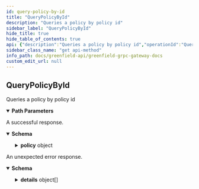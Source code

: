 ```yaml
---
id: query-policy-by-id
title: "QueryPolicyById"
description: "Queries a policy by policy id"
sidebar_label: "QueryPolicyById"
hide_title: true
hide_table_of_contents: true
api: {"description":"Queries a policy by policy id","operationId":"QueryPolicyById","responses":{"200":{"description":"A successful response.","content":{"*/*":{"schema":{"type":"object","properties":{"policy":{"type":"object","properties":{"id":{"type":"string","title":"id is an unique u256 sequence for each policy. It also be used as NFT tokenID"},"principal":{"title":"principal defines the accounts/group which the permission grants to","type":"object","properties":{"type":{"type":"string","enum":["PRINCIPAL_TYPE_UNSPECIFIED","PRINCIPAL_TYPE_GNFD_ACCOUNT","PRINCIPAL_TYPE_GNFD_GROUP"],"default":"PRINCIPAL_TYPE_UNSPECIFIED","description":"PrincipalType refers to the identity type of system users or entities.\nIn Greenfield, it usually refers to accounts or groups."},"value":{"type":"string","title":"When the type is an account, its value is sdk.AccAddress().String();\nwhen the type is a group, its value is math.Uint().String()"}},"description":"Principal define the roles that can grant permissions. Currently, it can be account or group."},"resource_type":{"title":"resource_type defines the type of resource that grants permission for","type":"string","enum":["RESOURCE_TYPE_UNSPECIFIED","RESOURCE_TYPE_BUCKET","RESOURCE_TYPE_OBJECT","RESOURCE_TYPE_GROUP"],"default":"RESOURCE_TYPE_UNSPECIFIED"},"resource_id":{"type":"string","title":"resource_id defines the bucket/object/group id of the resource that grants permission for"},"statements":{"type":"array","items":{"type":"object","properties":{"effect":{"title":"effect define the impact of permissions, which can be Allow/Deny","type":"string","enum":["EFFECT_UNSPECIFIED","EFFECT_ALLOW","EFFECT_DENY"],"default":"EFFECT_UNSPECIFIED"},"actions":{"type":"array","items":{"type":"string","enum":["ACTION_UNSPECIFIED","ACTION_UPDATE_BUCKET_INFO","ACTION_DELETE_BUCKET","ACTION_CREATE_OBJECT","ACTION_DELETE_OBJECT","ACTION_COPY_OBJECT","ACTION_GET_OBJECT","ACTION_EXECUTE_OBJECT","ACTION_LIST_OBJECT","ACTION_UPDATE_GROUP_MEMBER","ACTION_DELETE_GROUP","ACTION_UPDATE_OBJECT_INFO","ACTION_UPDATE_GROUP_EXTRA","ACTION_TYPE_ALL"],"default":"ACTION_UNSPECIFIED","title":"ActionType defines the operations you can execute in greenfield storage network"},"description":"action_type define the operation type you can act. greenfield defines a set of permission\nthat you can specify in a permissionInfo. see ActionType enum for detail."},"resources":{"type":"array","items":{"type":"string"},"description":"CAN ONLY USED IN bucket level. Support fuzzy match and limit to 5.\nThe sub-resource name must comply with the standard specified in the greenfield/types/grn.go file for Greenfield resource names.\nIf the sub-resources include 'grn:o:{bucket_name}/*' in the statement, it indicates that specific permissions is granted to all objects within the specified bucket.\nIf the sub-resources include 'grn:o:{bucket_name}/test_*' in the statement, it indicates that specific permissions is granted to all objects with the `test_` prefix within the specified bucket.\nIf the sub-resources is empty, when you need to operate(excluding CreateObject) a specified subresource, it will be denied because it cannot match any subresource."},"expiration_time":{"type":"string","format":"date-time","description":"expiration_time defines how long the permission is valid. If not explicitly specified, it means it will not expire."},"limit_size":{"description":"limit_size defines the total data size that is allowed to operate. If not explicitly specified, it means it will not limit.","type":"object","properties":{"value":{"type":"string","format":"uint64","description":"The uint64 value."}}}}},"title":"statements defines the details content of the permission, including effect/actions/sub-resources"},"expiration_time":{"type":"string","format":"date-time","title":"expiration_time defines the whole expiration time of all the statements.\nNotices: Its priority is higher than the expiration time inside the Statement"}}}}}}}},"default":{"description":"An unexpected error response.","content":{"*/*":{"schema":{"type":"object","properties":{"error":{"type":"string"},"code":{"type":"integer","format":"int32"},"message":{"type":"string"},"details":{"type":"array","items":{"type":"object","properties":{"type_url":{"type":"string"},"value":{"type":"string","format":"byte"}}}}}}}}}},"parameters":[{"name":"policy_id","in":"path","required":true,"schema":{"type":"string"}}],"tags":["Storage"],"method":"get","path":"/greenfield/storage/policy_by_id/{policy_id}","servers":[{"url":"https://gnfd-testnet-fullnode-tendermint-us.bnbchain.org"}],"info":{"title":"Greenfield - gRPC Gateway docs","description":"A REST interface for state queries","version":"1.0.0"},"postman":{"name":"QueryPolicyById","description":{"content":"Queries a policy by policy id","type":"text/plain"},"url":{"path":["greenfield","storage","policy_by_id",":policy_id"],"host":["{{baseUrl}}"],"query":[],"variable":[{"disabled":false,"description":{"content":"(Required) ","type":"text/plain"},"type":"any","value":"","key":"policy_id"}]},"header":[{"key":"Accept","value":"*/*"}],"method":"GET"}}
sidebar_class_name: "get api-method"
info_path: docs/greenfield-api/greenfield-grpc-gateway-docs
custom_edit_url: null
---
```



## QueryPolicyById



Queries a policy by policy id

<details style={{"marginBottom":"1rem"}} data-collapsed={false} open={true}><summary style={{}}><strong>Path Parameters</strong></summary><div><ul><ParamsItem className={"paramsItem"} param={{"name":"policy_id","in":"path","required":true,"schema":{"type":"string"}}}></ParamsItem></ul></div></details><div><ApiTabs><TabItem label={"200"} value={"200"}><div>

A successful response.

</div><div><MimeTabs schemaType={"response"}><TabItem label={"*/*"} value={"*/*"}><SchemaTabs><TabItem label={"Schema"} value={"Schema"}><details style={{}} data-collapsed={false} open={true}><summary style={{"textAlign":"left"}}><strong>Schema</strong></summary><div style={{"textAlign":"left","marginLeft":"1rem"}}></div><ul style={{"marginLeft":"1rem"}}><SchemaItem collapsible={true} className={"schemaItem"}><details style={{}}><summary style={{}}><strong>policy</strong><span style={{"opacity":"0.6"}}> object</span></summary><div style={{"marginLeft":"1rem"}}><SchemaItem collapsible={false} name={"id"} required={false} schemaName={"id is an unique u256 sequence for each policy. It also be used as NFT tokenID"} qualifierMessage={undefined} schema={{"type":"string","title":"id is an unique u256 sequence for each policy. It also be used as NFT tokenID"}}></SchemaItem><SchemaItem collapsible={true} className={"schemaItem"}><details style={{}}><summary style={{}}><strong>principal</strong><span style={{"opacity":"0.6"}}> object</span></summary><div style={{"marginLeft":"1rem"}}><div style={{"marginTop":".5rem","marginBottom":".5rem"}}>

Principal define the roles that can grant permissions. Currently, it can be account or group.

</div><SchemaItem collapsible={false} name={"type"} required={false} schemaName={"string"} qualifierMessage={"**Possible values:** [`PRINCIPAL_TYPE_UNSPECIFIED`, `PRINCIPAL_TYPE_GNFD_ACCOUNT`, `PRINCIPAL_TYPE_GNFD_GROUP`]"} schema={{"type":"string","enum":["PRINCIPAL_TYPE_UNSPECIFIED","PRINCIPAL_TYPE_GNFD_ACCOUNT","PRINCIPAL_TYPE_GNFD_GROUP"],"default":"PRINCIPAL_TYPE_UNSPECIFIED","description":"PrincipalType refers to the identity type of system users or entities.\nIn Greenfield, it usually refers to accounts or groups."}}></SchemaItem><SchemaItem collapsible={false} name={"value"} required={false} schemaName={"When the type is an account, its value is sdk.AccAddress().String();\nwhen the type is a group, its value is math.Uint().String()"} qualifierMessage={undefined} schema={{"type":"string","title":"When the type is an account, its value is sdk.AccAddress().String();\nwhen the type is a group, its value is math.Uint().String()"}}></SchemaItem></div></details></SchemaItem><SchemaItem collapsible={false} name={"resource_type"} required={false} schemaName={"resource_type defines the type of resource that grants permission for"} qualifierMessage={"**Possible values:** [`RESOURCE_TYPE_UNSPECIFIED`, `RESOURCE_TYPE_BUCKET`, `RESOURCE_TYPE_OBJECT`, `RESOURCE_TYPE_GROUP`]"} schema={{"title":"resource_type defines the type of resource that grants permission for","type":"string","enum":["RESOURCE_TYPE_UNSPECIFIED","RESOURCE_TYPE_BUCKET","RESOURCE_TYPE_OBJECT","RESOURCE_TYPE_GROUP"],"default":"RESOURCE_TYPE_UNSPECIFIED"}}></SchemaItem><SchemaItem collapsible={false} name={"resource_id"} required={false} schemaName={"resource_id defines the bucket/object/group id of the resource that grants permission for"} qualifierMessage={undefined} schema={{"type":"string","title":"resource_id defines the bucket/object/group id of the resource that grants permission for"}}></SchemaItem><SchemaItem collapsible={true} className={"schemaItem"}><details style={{}}><summary style={{}}><strong>statements</strong><span style={{"opacity":"0.6"}}> object[]</span></summary><div style={{"marginLeft":"1rem"}}><li><div style={{"fontSize":"var(--ifm-code-font-size)","opacity":"0.6","marginLeft":"-.5rem","paddingBottom":".5rem"}}>Array [</div></li><SchemaItem collapsible={false} name={"effect"} required={false} schemaName={"effect define the impact of permissions, which can be Allow/Deny"} qualifierMessage={"**Possible values:** [`EFFECT_UNSPECIFIED`, `EFFECT_ALLOW`, `EFFECT_DENY`]"} schema={{"title":"effect define the impact of permissions, which can be Allow/Deny","type":"string","enum":["EFFECT_UNSPECIFIED","EFFECT_ALLOW","EFFECT_DENY"],"default":"EFFECT_UNSPECIFIED"}}></SchemaItem><SchemaItem collapsible={false} name={"actions"} required={false} schemaName={"ActionType defines the operations you can execute in greenfield storage network[]"} qualifierMessage={"**Possible values:** [`ACTION_UNSPECIFIED`, `ACTION_UPDATE_BUCKET_INFO`, `ACTION_DELETE_BUCKET`, `ACTION_CREATE_OBJECT`, `ACTION_DELETE_OBJECT`, `ACTION_COPY_OBJECT`, `ACTION_GET_OBJECT`, `ACTION_EXECUTE_OBJECT`, `ACTION_LIST_OBJECT`, `ACTION_UPDATE_GROUP_MEMBER`, `ACTION_DELETE_GROUP`, `ACTION_UPDATE_OBJECT_INFO`, `ACTION_UPDATE_GROUP_EXTRA`, `ACTION_TYPE_ALL`]"} schema={{"type":"array","items":{"type":"string","enum":["ACTION_UNSPECIFIED","ACTION_UPDATE_BUCKET_INFO","ACTION_DELETE_BUCKET","ACTION_CREATE_OBJECT","ACTION_DELETE_OBJECT","ACTION_COPY_OBJECT","ACTION_GET_OBJECT","ACTION_EXECUTE_OBJECT","ACTION_LIST_OBJECT","ACTION_UPDATE_GROUP_MEMBER","ACTION_DELETE_GROUP","ACTION_UPDATE_OBJECT_INFO","ACTION_UPDATE_GROUP_EXTRA","ACTION_TYPE_ALL"],"default":"ACTION_UNSPECIFIED","title":"ActionType defines the operations you can execute in greenfield storage network"},"description":"action_type define the operation type you can act. greenfield defines a set of permission\nthat you can specify in a permissionInfo. see ActionType enum for detail."}}></SchemaItem><SchemaItem collapsible={false} name={"resources"} required={false} schemaName={"string[]"} qualifierMessage={undefined} schema={{"type":"array","items":{"type":"string"},"description":"CAN ONLY USED IN bucket level. Support fuzzy match and limit to 5.\nThe sub-resource name must comply with the standard specified in the greenfield/types/grn.go file for Greenfield resource names.\nIf the sub-resources include 'grn:o:{bucket_name}/*' in the statement, it indicates that specific permissions is granted to all objects within the specified bucket.\nIf the sub-resources include 'grn:o:{bucket_name}/test_*' in the statement, it indicates that specific permissions is granted to all objects with the `test_` prefix within the specified bucket.\nIf the sub-resources is empty, when you need to operate(excluding CreateObject) a specified subresource, it will be denied because it cannot match any subresource."}}></SchemaItem><SchemaItem collapsible={false} name={"expiration_time"} required={false} schemaName={"date-time"} qualifierMessage={undefined} schema={{"type":"string","format":"date-time","description":"expiration_time defines how long the permission is valid. If not explicitly specified, it means it will not expire."}}></SchemaItem><SchemaItem collapsible={true} className={"schemaItem"}><details style={{}}><summary style={{}}><strong>limit_size</strong><span style={{"opacity":"0.6"}}> object</span></summary><div style={{"marginLeft":"1rem"}}><div style={{"marginTop":".5rem","marginBottom":".5rem"}}>

limit_size defines the total data size that is allowed to operate. If not explicitly specified, it means it will not limit.

</div><SchemaItem collapsible={false} name={"value"} required={false} schemaName={"uint64"} qualifierMessage={undefined} schema={{"type":"string","format":"uint64","description":"The uint64 value."}}></SchemaItem></div></details></SchemaItem><li><div style={{"fontSize":"var(--ifm-code-font-size)","opacity":"0.6","marginLeft":"-.5rem"}}>]</div></li></div></details></SchemaItem><SchemaItem collapsible={false} name={"expiration_time"} required={false} schemaName={"date-time"} qualifierMessage={undefined} schema={{"type":"string","format":"date-time","title":"expiration_time defines the whole expiration time of all the statements.\nNotices: Its priority is higher than the expiration time inside the Statement"}}></SchemaItem></div></details></SchemaItem></ul></details></TabItem><TabItem label={"Example (from schema)"} value={"Example (from schema)"}><ResponseSamples responseExample={"{\n  \"policy\": {\n    \"id\": \"string\",\n    \"principal\": {\n      \"type\": \"PRINCIPAL_TYPE_UNSPECIFIED\",\n      \"value\": \"string\"\n    },\n    \"resource_type\": \"RESOURCE_TYPE_UNSPECIFIED\",\n    \"resource_id\": \"string\",\n    \"statements\": [\n      {\n        \"effect\": \"EFFECT_UNSPECIFIED\",\n        \"actions\": [\n          \"ACTION_UNSPECIFIED\"\n        ],\n        \"resources\": [\n          \"string\"\n        ],\n        \"expiration_time\": \"2023-08-08T04:32:18.988Z\",\n        \"limit_size\": {\n          \"value\": \"string\"\n        }\n      }\n    ],\n    \"expiration_time\": \"2023-08-08T04:32:18.988Z\"\n  }\n}"} language={"json"}></ResponseSamples></TabItem></SchemaTabs></TabItem></MimeTabs></div></TabItem><TabItem label={"default"} value={"default"}><div>

An unexpected error response.

</div><div><MimeTabs schemaType={"response"}><TabItem label={"*/*"} value={"*/*"}><SchemaTabs><TabItem label={"Schema"} value={"Schema"}><details style={{}} data-collapsed={false} open={true}><summary style={{"textAlign":"left"}}><strong>Schema</strong></summary><div style={{"textAlign":"left","marginLeft":"1rem"}}></div><ul style={{"marginLeft":"1rem"}}><SchemaItem collapsible={false} name={"error"} required={false} schemaName={"string"} qualifierMessage={undefined} schema={{"type":"string"}}></SchemaItem><SchemaItem collapsible={false} name={"code"} required={false} schemaName={"int32"} qualifierMessage={undefined} schema={{"type":"integer","format":"int32"}}></SchemaItem><SchemaItem collapsible={false} name={"message"} required={false} schemaName={"string"} qualifierMessage={undefined} schema={{"type":"string"}}></SchemaItem><SchemaItem collapsible={true} className={"schemaItem"}><details style={{}}><summary style={{}}><strong>details</strong><span style={{"opacity":"0.6"}}> object[]</span></summary><div style={{"marginLeft":"1rem"}}><li><div style={{"fontSize":"var(--ifm-code-font-size)","opacity":"0.6","marginLeft":"-.5rem","paddingBottom":".5rem"}}>Array [</div></li><SchemaItem collapsible={false} name={"type_url"} required={false} schemaName={"string"} qualifierMessage={undefined} schema={{"type":"string"}}></SchemaItem><SchemaItem collapsible={false} name={"value"} required={false} schemaName={"byte"} qualifierMessage={undefined} schema={{"type":"string","format":"byte"}}></SchemaItem><li><div style={{"fontSize":"var(--ifm-code-font-size)","opacity":"0.6","marginLeft":"-.5rem"}}>]</div></li></div></details></SchemaItem></ul></details></TabItem><TabItem label={"Example (from schema)"} value={"Example (from schema)"}><ResponseSamples responseExample={"{\n  \"error\": \"string\",\n  \"code\": 0,\n  \"message\": \"string\",\n  \"details\": [\n    {\n      \"type_url\": \"string\",\n      \"value\": \"string\"\n    }\n  ]\n}"} language={"json"}></ResponseSamples></TabItem></SchemaTabs></TabItem></MimeTabs></div></TabItem></ApiTabs></div>
      